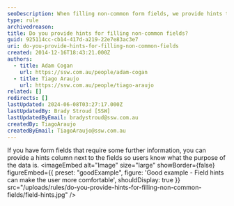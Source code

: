 ```yaml
---
seoDescription: When filling non-common form fields, we provide hints to help users understand what information is required.
type: rule
archivedreason:
title: Do you provide hints for filling non-common fields?
guid: 925114cc-cb14-417d-a219-22e7e83ac3e7
uri: do-you-provide-hints-for-filling-non-common-fields
created: 2014-12-16T18:43:21.000Z
authors:
  - title: Adam Cogan
    url: https://ssw.com.au/people/adam-cogan
  - title: Tiago Araujo
    url: https://ssw.com.au/people/tiago-araujo
related: []
redirects: []
lastUpdated: 2024-06-08T03:27:17.000Z
lastUpdatedBy: Brady Stroud [SSW]
lastUpdatedByEmail: bradystroud@ssw.com.au
createdBy: TiagoAraujo
createdByEmail: TiagoAraujo@ssw.com.au
---
```


If you have form fields that require some further information, you can provide a hints column next to the fields so users know what the purpose of the data is.
<imageEmbed
  alt="Image"
  size="large"
  showBorder={false}
  figureEmbed={{
    preset: "goodExample",
    figure: 'Good example - Field hints can make the user more comfortable',
    shouldDisplay: true
  }}
  src="/uploads/rules/do-you-provide-hints-for-filling-non-common-fields/field-hints.jpg"
/>
